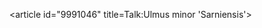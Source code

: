 <article id="9991046" title=Talk:Ulmus minor 'Sarniensis'>
	<talkpage id="9991046" title="Talk:Ulmus minor 'Sarniensis'">
{{WikiProject Plants|class=Start|importance=Low}}
	</talkpage>
</article>